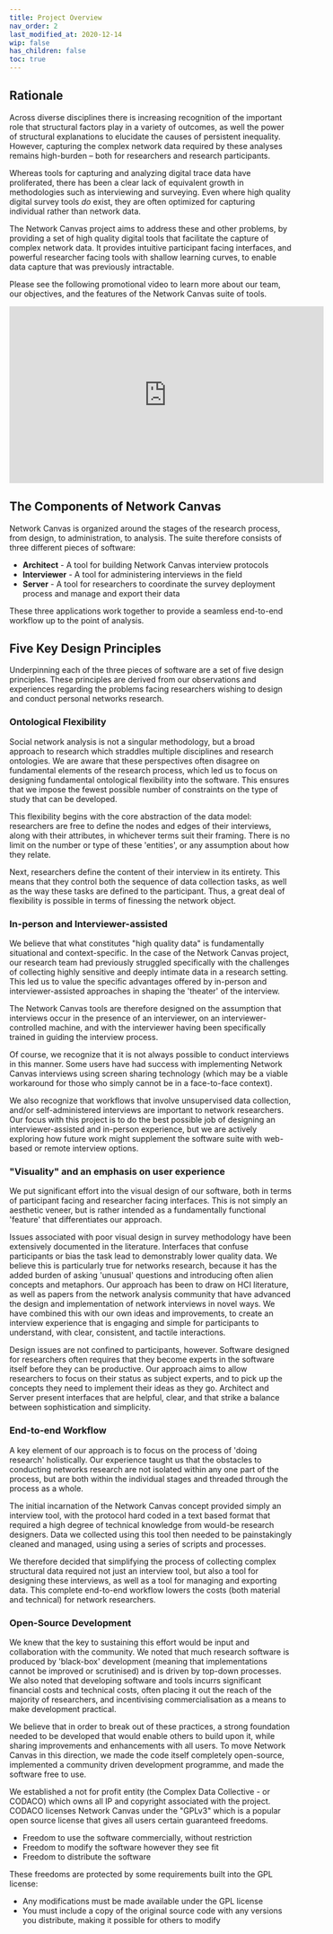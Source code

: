```yaml
---
title: Project Overview
nav_order: 2
last_modified_at: 2020-12-14
wip: false
has_children: false
toc: true
---
```


## Rationale

Across diverse disciplines there is increasing recognition of the important role that structural factors play in a variety of outcomes, as well the power of structural explanations to elucidate the causes of persistent inequality. However, capturing the complex network data required by these analyses remains high-burden – both for researchers and research participants.

Whereas tools for capturing and analyzing digital trace data have proliferated, there has been a clear lack of equivalent growth in methodologies such as interviewing and surveying. Even where high quality digital survey tools _do_ exist, they are often optimized for capturing individual rather than network data.

The Network Canvas project aims to address these and other problems, by providing a set of high quality digital tools that facilitate the capture of complex network data. It provides intuitive participant facing interfaces, and powerful researcher facing tools with shallow learning curves, to enable data capture that was previously intractable.

Please see the following promotional video to learn more about our team, our objectives, and the features of the Network Canvas suite of tools.

<iframe
  width="560"
  height="315"
  src="https://www.youtube.com/embed/XzfE6j-LnII"
  frameborder="0"
  allowfullscreen
  style={{ margin: '0 auto', display: 'block' }}
></iframe>

## The Components of Network Canvas

Network Canvas is organized around the stages of the research process, from design, to administration, to analysis. The suite therefore consists of three different pieces of software:

- **Architect** - A tool for building Network Canvas interview protocols
- **Interviewer** - A tool for administering interviews in the field
- **Server** - A tool for researchers to coordinate the survey deployment process and manage and export their data

These three applications work together to provide a seamless end-to-end workflow up to the point of analysis.

<ImageFullWith
  src="/documentation/assets/img/introduction-images/workflow@2x.png"
  name="End to end workflow"
/>

## Five Key Design Principles

Underpinning each of the three pieces of software are a set of five design principles. These principles are derived from our observations and experiences regarding the problems facing researchers wishing to design and conduct personal networks research.

### Ontological Flexibility

Social network analysis is not a singular methodology, but a broad approach to research which straddles multiple disciplines and research ontologies. We are aware that these perspectives often disagree on fundamental elements of the research process, which led us to focus on designing fundamental ontological flexibility into the software. This ensures that we impose the fewest possible number of constraints on the type of study that can be developed.

This flexibility begins with the core abstraction of the data model: researchers are free to define the nodes and edges of their interviews, along with their attributes, in whichever terms suit their framing. There is no limit on the number or type of these 'entities', or any assumption about how they relate.

Next, researchers define the content of their interview in its entirety. This means that they control both the sequence of data collection tasks, as well as the way these tasks are defined to the participant. Thus, a great deal of flexibility is possible in terms of finessing the network object.

### In-person and Interviewer-assisted

We believe that what constitutes "high quality data" is fundamentally situational and context-specific. In the case of the Network Canvas project, our research team had previously struggled specifically with the challenges of collecting highly sensitive and deeply intimate data in a research setting. This led us to value the specific advantages offered by in-person and interviewer-assisted approaches in shaping the 'theater' of the interview.

The Network Canvas tools are therefore designed on the assumption that interviews occur in the presence of an interviewer, on an interviewer-controlled machine, and with the interviewer having been specifically trained in guiding the interview process.

<StandAloneImage
  src="/documentation/assets/img/introduction-images/interviewer-assisted.png"
  content="An interviewer-assisted interview"
/>

Of course, we recognize that it is not always possible to conduct interviews in this manner. Some users have had success with implementing Network Canvas interviews using screen sharing technology (which may be a viable workaround for those who simply cannot be in a face-to-face context).

We also recognize that workflows that involve unsupervised data collection, and/or self-administered interviews are important to network researchers. Our focus with this project is to do the best possible job of designing an interviewer-assisted and in-person experience, but we are actively exploring how future work might supplement the software suite with web-based or remote interview options.

### "Visuality" and an emphasis on user experience

We put significant effort into the visual design of our software, both in terms of participant facing and researcher facing interfaces. This is not simply an aesthetic veneer, but is rather intended as a fundamentally functional 'feature' that differentiates our approach.

Issues associated with poor visual design in survey methodology have been extensively documented in the literature. Interfaces that confuse participants or bias the task lead to demonstrably lower quality data. We believe this is particularly true for networks research, because it has the added burden of asking 'unusual' questions and introducing often alien concepts and metaphors. Our approach has been to draw on HCI literature, as well as papers from the network analysis community that have advanced the design and implementation of network interviews in novel ways. We have combined this with our own ideas and improvements, to create an interview experience that is engaging and simple for participants to understand, with clear, consistent, and tactile interactions.

<StandAloneImage
  src="/documentation/assets/img/introduction-images/visual.png"
  content="An interview running on an iPad Pro"
/>

Design issues are not confined to participants, however. Software designed for researchers often requires that they become experts in the software itself before they can be productive. Our approach aims to allow researchers to focus on their status as subject experts, and to pick up the concepts they need to implement their ideas as they go. Architect and Server present interfaces that are helpful, clear, and that strike a balance between sophistication and simplicity.

### End-to-end Workflow

A key element of our approach is to focus on the process of 'doing research' holistically. Our experience taught us that the obstacles to conducting networks research are not isolated within any one part of the process, but are both within the individual stages and threaded through the process as a whole.

The initial incarnation of the Network Canvas concept provided simply an interview tool, with the protocol hard coded in a text based format that required a high degree of technical knowledge from would-be research designers. Data we collected using this tool then needed to be painstakingly cleaned and managed, using using a series of scripts and processes.

We therefore decided that simplifying the process of collecting complex structural data required not just an interview tool, but also a tool for designing these interviews, as well as a tool for managing and exporting data. This complete end-to-end workflow lowers the costs (both material and technical) for network researchers.

### Open-Source Development

We knew that the key to sustaining this effort would be input and collaboration with the community. We noted that much research software is produced by 'black-box' development (meaning that implementations cannot be improved or scrutinised) and is driven by top-down processes. We also noted that developing software and tools incurrs significant financial costs and technical costs, often placing it out the reach of the majority of researchers, and incentivising commercialisation as a means to make development practical.

We believe that in order to break out of these practices, a strong foundation needed to be developed that would enable others to build upon it, while sharing improvements and enhancements with all users. To move Network Canvas in this direction, we made the code itself completely open-source, implemented a community driven development programme, and made the software free to use.

We established a not for profit entity (the Complex Data Collective - or CODACO) which owns all IP and copyright associated with the project. CODACO licenses Network Canvas under the "GPLv3" which is a popular open source license that gives all users certain guaranteed freedoms.

- Freedom to use the software commercially, without restriction
- Freedom to modify the software however they see fit
- Freedom to distribute the software

These freedoms are protected by some requirements built into the GPL license:

- Any modifications must be made available under the GPL license
- You must include a copy of the original source code with any versions you distribute, making it possible for others to modify
